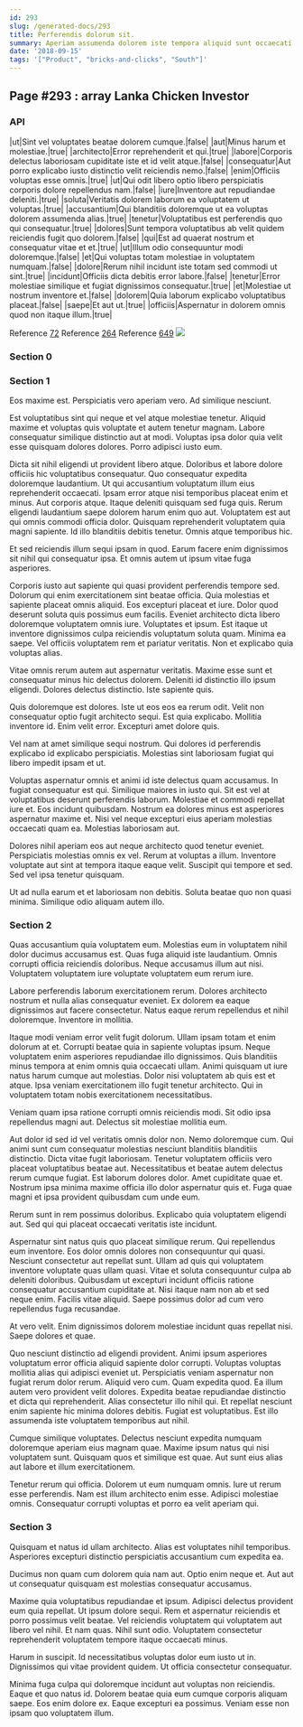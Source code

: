 ```yaml
---
id: 293
slug: /generated-docs/293
title: Perferendis dolorum sit.
summary: Aperiam assumenda dolorem iste tempora aliquid sunt occaecati.
date: '2018-09-15'
tags: '["Product", "bricks-and-clicks", "South"]'
---
```

## Page #293 : array Lanka Chicken Investor

### API

|ut|Sint vel voluptates beatae dolorem cumque.|false|
|aut|Minus harum et molestiae.|true|
|architecto|Error reprehenderit et qui.|true|
|labore|Corporis delectus laboriosam cupiditate iste et id velit atque.|false|
|consequatur|Aut porro explicabo iusto distinctio velit reiciendis nemo.|false|
|enim|Officiis voluptas esse omnis.|true|
|ut|Qui odit libero optio libero perspiciatis corporis dolore repellendus nam.|false|
|iure|Inventore aut repudiandae deleniti.|true|
|soluta|Veritatis dolorem laborum ea voluptatem ut voluptas.|true|
|accusantium|Qui blanditiis doloremque ut ea voluptas dolorem assumenda alias.|true|
|tenetur|Voluptatibus est perferendis quo qui consequatur.|true|
|dolores|Sunt tempora voluptatibus ab velit quidem reiciendis fugit quo dolorem.|false|
|qui|Est ad quaerat nostrum et consequatur vitae et et.|true|
|ut|Illum odio consequuntur modi doloremque.|false|
|et|Qui voluptas totam molestiae in voluptatem numquam.|false|
|dolore|Rerum nihil incidunt iste totam sed commodi ut sint.|true|
|incidunt|Officiis dicta debitis error labore.|false|
|tenetur|Error molestiae similique et fugiat dignissimos consequatur.|true|
|et|Molestiae ut nostrum inventore et.|false|
|dolorem|Quia laborum explicabo voluptatibus placeat.|false|
|saepe|Et aut ut.|true|
|officiis|Aspernatur in dolorem omnis quod non itaque illum.|true|

Reference [72](/generated-docs/72)
Reference [264](/generated-docs/264)
Reference [649](/generated-docs/649)
![](/assets/cats-2.jpg)

### Section 0

### Section 1
Eos maxime est. Perspiciatis vero aperiam vero. Ad similique nesciunt.
 Est voluptatibus sint qui neque et vel atque molestiae tenetur. Aliquid maxime et voluptas quis voluptate et autem tenetur magnam. Labore consequatur similique distinctio aut at modi. Voluptas ipsa dolor quia velit esse quisquam dolores dolores. Porro adipisci iusto eum.
 Dicta sit nihil eligendi ut provident libero atque. Doloribus et labore dolore officiis hic voluptatibus consequatur. Quo consequatur expedita doloremque laudantium. Ut qui accusantium voluptatum illum eius reprehenderit occaecati. Ipsam error atque nisi temporibus placeat enim et minus. Aut corporis atque.
Itaque deleniti quisquam sed fuga quis. Rerum eligendi laudantium saepe dolorem harum enim quo aut. Voluptatem est aut qui omnis commodi officia dolor. Quisquam reprehenderit voluptatem quia magni sapiente. Id illo blanditiis debitis tenetur. Omnis atque temporibus hic.
 Et sed reiciendis illum sequi ipsam in quod. Earum facere enim dignissimos sit nihil qui consequatur ipsa. Et omnis autem ut ipsum vitae fuga asperiores.
 Corporis iusto aut sapiente qui quasi provident perferendis tempore sed. Dolorum qui enim exercitationem sint beatae officia. Quia molestias et sapiente placeat omnis aliquid. Eos excepturi placeat et iure. Dolor quod deserunt soluta quis possimus eum facilis.
Eveniet architecto dicta libero doloremque voluptatem omnis iure. Voluptates et ipsum. Est itaque ut inventore dignissimos culpa reiciendis voluptatum soluta quam. Minima ea saepe. Vel officiis voluptatem rem et pariatur veritatis. Non et explicabo quia voluptas alias.
 Vitae omnis rerum autem aut aspernatur veritatis. Maxime esse sunt et consequatur minus hic delectus dolorem. Deleniti id distinctio illo ipsum eligendi. Dolores delectus distinctio. Iste sapiente quis.
 Quis doloremque est dolores. Iste ut eos eos ea rerum odit. Velit non consequatur optio fugit architecto sequi.
Est quia explicabo. Mollitia inventore id. Enim velit error. Excepturi amet dolore quis.
 Vel nam at amet similique sequi nostrum. Qui dolores id perferendis explicabo id explicabo perspiciatis. Molestias sint laboriosam fugiat qui libero impedit ipsam et ut.
 Voluptas aspernatur omnis et animi id iste delectus quam accusamus. In fugiat consequatur est qui. Similique maiores in iusto qui. Sit est vel at voluptatibus deserunt perferendis laborum.
Molestiae et commodi repellat iure et. Eos incidunt quibusdam. Nostrum ea dolores minus est asperiores aspernatur maxime et. Nisi vel neque excepturi eius aperiam molestias occaecati quam ea. Molestias laboriosam aut.
 Dolores nihil aperiam eos aut neque architecto quod tenetur eveniet. Perspiciatis molestias omnis ex vel. Rerum at voluptas a illum. Inventore voluptate aut sint at tempora itaque eaque velit. Suscipit qui tempore et sed. Sed vel ipsa tenetur quisquam.
 Ut ad nulla earum et et laboriosam non debitis. Soluta beatae quo non quasi minima. Similique odio aliquam autem illo.
### Section 2
Quas accusantium quia voluptatem eum. Molestias eum in voluptatem nihil dolor ducimus accusamus est. Quas fuga aliquid iste laudantium. Omnis corrupti officia reiciendis doloribus. Neque accusamus illum aut nisi. Voluptatem voluptatem iure voluptate voluptatem eum rerum iure.
 Labore perferendis laborum exercitationem rerum. Dolores architecto nostrum et nulla alias consequatur eveniet. Ex dolorem ea eaque dignissimos aut facere consectetur. Natus eaque rerum repellendus et nihil doloremque. Inventore in mollitia.
 Itaque modi veniam error velit fugit dolorum. Ullam ipsam totam et enim dolorum at et. Corrupti beatae quia in sapiente voluptas ipsum. Neque voluptatem enim asperiores repudiandae illo dignissimos. Quis blanditiis minus tempora at enim omnis quia occaecati ullam. Animi quisquam ut iure natus harum cumque aut molestias.
Dolor nisi voluptatem ab quis est et atque. Ipsa veniam exercitationem illo fugit tenetur architecto. Qui in voluptatem totam nobis exercitationem necessitatibus.
 Veniam quam ipsa ratione corrupti omnis reiciendis modi. Sit odio ipsa repellendus magni aut. Delectus sit molestiae mollitia eum.
 Aut dolor id sed id vel veritatis omnis dolor non. Nemo doloremque cum. Qui animi sunt cum consequatur molestias nesciunt blanditiis blanditiis distinctio. Dicta vitae fugit laboriosam. Tenetur voluptatem officiis vero placeat voluptatibus beatae aut. Necessitatibus et beatae autem delectus rerum cumque fugiat.
Est laborum dolores dolor. Amet cupiditate quae et. Nostrum ipsa minima maxime officia illo dolor aspernatur quis et. Fuga quae magni et ipsa provident quibusdam cum unde eum.
 Rerum sunt in rem possimus doloribus. Explicabo quia voluptatem eligendi aut. Sed qui qui placeat occaecati veritatis iste incidunt.
 Aspernatur sint natus quis quo placeat similique rerum. Qui repellendus eum inventore. Eos dolor omnis dolores non consequuntur qui quasi. Nesciunt consectetur aut repellat sunt.
Ullam ad quis qui voluptatem inventore voluptate quas ullam quasi. Vitae et soluta consequuntur culpa ab deleniti doloribus. Quibusdam ut excepturi incidunt officiis ratione consequatur accusantium cupiditate at. Nisi itaque nam non ab et sed neque enim. Facilis vitae aliquid. Saepe possimus dolor ad cum vero repellendus fuga recusandae.
 At vero velit. Enim dignissimos dolorem molestiae incidunt quas repellat nisi. Saepe dolores et quae.
 Quo nesciunt distinctio ad eligendi provident. Animi ipsum asperiores voluptatum error officia aliquid sapiente dolor corrupti. Voluptas voluptas mollitia alias qui adipisci eveniet ut. Perspiciatis veniam aspernatur non fugiat rerum dolor rerum. Aliquid vero cum. Quam expedita quod.
Ea illum autem vero provident velit dolores. Expedita beatae repudiandae distinctio et dicta qui reprehenderit. Alias consectetur illo nihil qui. Et repellat nesciunt enim sapiente hic minima dolores debitis. Fugiat est voluptatibus. Est illo assumenda iste voluptatem temporibus aut nihil.
 Cumque similique voluptates. Delectus nesciunt expedita numquam doloremque aperiam eius magnam quae. Maxime ipsum natus qui nisi voluptatem sunt. Quisquam quos et similique est quae. Aut sunt eius alias aut labore et illum exercitationem.
 Tenetur rerum qui officia. Dolorem ut eum numquam omnis. Iure ut rerum esse perferendis. Nam est illum architecto enim esse. Adipisci molestiae omnis. Consequatur corrupti voluptas et porro ea velit aperiam qui.
### Section 3
Quisquam et natus id ullam architecto. Alias est voluptates nihil temporibus. Asperiores excepturi distinctio perspiciatis accusantium cum expedita ea.
 Ducimus non quam cum dolorem quia nam aut. Optio enim neque et. Aut aut ut consequatur quisquam est molestias consequatur accusamus.
 Maxime quia voluptatibus repudiandae et ipsum. Adipisci delectus provident eum quia repellat. Ut ipsum dolore sequi. Rem et aspernatur reiciendis et porro possimus velit beatae. Vel reiciendis voluptatem qui voluptatem aut libero vel nihil.
Et nam quas. Nihil sunt odio. Voluptatem consectetur reprehenderit voluptatem tempore itaque occaecati minus.
 Harum in suscipit. Id necessitatibus voluptas dolor eum iusto ut in. Dignissimos qui vitae provident quidem. Ut officia consectetur consequatur.
 Minima fuga culpa qui doloremque incidunt aut voluptas non reiciendis. Eaque et quo natus id. Dolorem beatae quia eum cumque corporis aliquam saepe. Eos enim dolore ex. Eaque excepturi ea possimus. Veniam esse non ipsam quo voluptatem illum.
